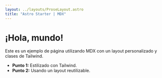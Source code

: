 ```yaml
---
layout: ../layouts/ProseLayout.astro
title: "Astro Starter | MDX"
---
```


# ¡Hola, mundo!

Este es un ejemplo de página utilizando MDX con un layout personalizado y clases de Tailwind.

- **Punto 1:** Estilizado con Tailwind.
- **Punto 2:** Usando un layout reutilizable.
